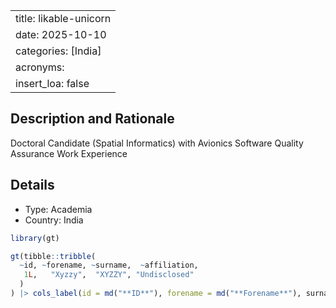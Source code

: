 
---
title: likable-unicorn
date: 2025-10-10
categories: [India]
acronyms:
  insert_loa: false
---

## Description and Rationale

Doctoral Candidate (Spatial Informatics) with Avionics Software Quality Assurance Work Experience

## Details

* Type: Academia
* Country: India

```r
library(gt)

gt(tibble::tribble(
  ~id, ~forename, ~surname,  ~affiliation,
   1L,   "Xyzzy",  "XYZZY", "Undisclosed"
  )
) |> cols_label(id = md("**ID**"), forename = md("**Forename**"), surname ~ md("**Surname**"), affiliation ~ md("**Affiliation**"))
```
